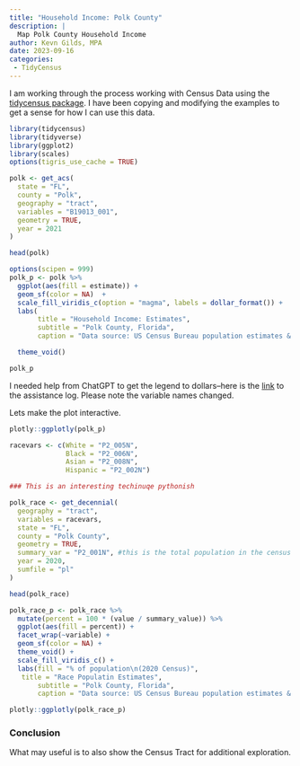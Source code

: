 ```yaml
---
title: "Household Income: Polk County"
description: |
  Map Polk County Household Income
author: Kevn Gilds, MPA
date: 2023-09-16
categories:
 - TidyCensus
---
```


I am working through the process working with Census Data using the [tidycensus package](https://walker-data.com/tidycensus/articles/other-datasets.html). I have been copying and modifying the examples to get a sense for how I can use this data.

```r
library(tidycensus)
library(tidyverse)
library(ggplot2)
library(scales)
options(tigris_use_cache = TRUE)

polk <- get_acs(
  state = "FL",
  county = "Polk",
  geography = "tract",
  variables = "B19013_001",
  geometry = TRUE,
  year = 2021
)

head(polk)
```

```r

options(scipen = 999)
polk_p <- polk %>%
  ggplot(aes(fill = estimate)) + 
  geom_sf(color = NA)  +
  scale_fill_viridis_c(option = "magma", labels = dollar_format()) +
  labs(
       title = "Household Income: Estimates", 
       subtitle = "Polk County, Florida", 
       caption = "Data source: US Census Bureau population estimates & tidycensus R package") +

  theme_void()

polk_p
```

I needed help from ChatGPT to get the legend to dollars--here is the [link](https://chat.openai.com/share/805aa536-45ea-4e0e-9b0e-76e659af6b46) to the assistance log. Please note the variable names changed.

Lets make the plot interactive.

```r
plotly::ggplotly(polk_p)
```

```r
racevars <- c(White = "P2_005N",   
              Black = "P2_006N", 
              Asian = "P2_008N", 
              Hispanic = "P2_002N")

### This is an interesting techinuqe pythonish 

polk_race <- get_decennial(
  geography = "tract",
  variables = racevars,
  state = "FL",
  county = "Polk County",
  geometry = TRUE,
  summary_var = "P2_001N", #this is the total population in the census tract. 
  year = 2020,
  sumfile = "pl"
) 

head(polk_race)
```

```r
polk_race_p <- polk_race %>%
  mutate(percent = 100 * (value / summary_value)) %>%
  ggplot(aes(fill = percent)) +
  facet_wrap(~variable) +
  geom_sf(color = NA) +
  theme_void() + 
  scale_fill_viridis_c() + 
  labs(fill = "% of population\n(2020 Census)",
   title = "Race Populatin Estimates", 
       subtitle = "Polk County, Florida", 
       caption = "Data source: US Census Bureau population estimates & tidycensus R package") 

```

```r
plotly::ggplotly(polk_race_p)
```

### Conclusion

What may useful is to also show the Census Tract for additional exploration.
